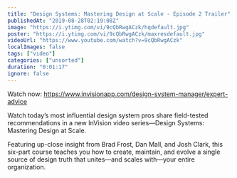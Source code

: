 ```yaml
---
title: "Design Systems: Mastering Design at Scale - Episode 2 Trailer"
publishedAt: "2019-08-28T02:19:08Z"
image: "https://i.ytimg.com/vi/9cQbRwgACzk/hqdefault.jpg"
poster: "https://i.ytimg.com/vi/9cQbRwgACzk/maxresdefault.jpg"
videoUrl: "https://www.youtube.com/watch?v=9cQbRwgACzk"
localImages: false
tags: ["video"]
categories: ["unsorted"]
duration: "0:01:17"
ignore: false
---
```

Watch now: https://www.invisionapp.com/design-system-manager/expert-advice

Watch today’s most influential design system pros share field-tested recommendations in a new InVision video series—Design Systems: Mastering Design at Scale.

Featuring up-close insight from Brad Frost, Dan Mall, and Josh Clark, this six-part course teaches you how to create, maintain, and evolve a single source of design truth that unites—and scales with—your entire organization.

